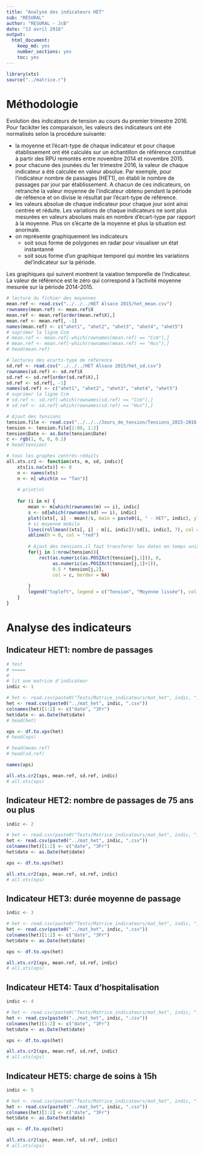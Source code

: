 ```yaml
---
title: "Analyse des indicateurs HET"
sub: "RESURAL"
author: "RESURAL - JcB"
date: "13 avril 2016"
output: 
  html_document: 
    keep_md: yes
    number_sections: yes
    toc: yes
---
```



```r
library(xts)
source("../matrice.r")
```

Méthodologie
============

Evolution des indicateurs de tension au cours du premier trimestre 2016. Pour facikiter les comparaison, les valeurs des indicateurs ont été normalisés selon la procédure suivante:

- la moyenne et l'écart-type de chaque indicateur et pour chaque établissement ont été calculés sur un échantillon de référence constitué à partir des RPU remontés entre novembre 2014 et novembre 2015.
- pour chacune des jounées du 1er trimestre 2016, la valeur de chaque indicateur a été calculée en valeur absolue. Par exemple, pour l'indicateur nombre de passages (HET1), on établi le nombre de passages par jour par établissement. A chacun de ces indicateurs, on retranche la valeur moyenne de l'indicateur obtenu pendant la période de réféence et on divise le résultat par l'écart-type de référence.
- les valeurs absolue de chaque indicateur pour chaque jour sont ainsi centrée et réduite. Les variations de chaque indicateurs ne sont plus mesurées en valeurs absolues mais en nombre d'écart-type par rapport à la moyenne. Plus on s'écarte de la moyenne et plus la situation est anormale.
- on représente graphiquement les indicateurs
  - soit sous forme de polygones en radar pour visualiser un état instantanné
  - soit sous forme d'un graphique temporel qui montre les variations del'indicateur sur la période.
  
Les graphiques qui suivent montrent la vaiation temporelle de l'indicateur. La valeur de référence est le zéro qui correspond à l'activité moyenne mesurée sur la période 2014-2015.


```r
# lecture du fichier des moyennes
mean.ref <- read.csv("../../../HET Alsace 2015/het_mean.csv")
rownames(mean.ref) <- mean.ref$X
mean.ref <- mean.ref[order(mean.ref$X),]
mean.ref <- mean.ref[, -1]
names(mean.ref) <- c("ahet1", "ahet2", "ahet3", "ahet4", "ahet5")
# suprimer la ligne Ccm
# mean.ref <- mean.ref[-which(rownames(mean.ref) == "Ccm"),]
# mean.ref <- mean.ref[-which(rownames(mean.ref) == "Hus"),]
# head(mean.ref)

# lectures des ecarts-type de référence
sd.ref <- read.csv("../../../HET Alsace 2015/het_sd.csv")
rownames(sd.ref) <- sd.ref$X
sd.ref <- sd.ref[order(sd.ref$X),]
sd.ref <- sd.ref[, -1]
names(sd.ref) <- c("ahet1", "ahet2", "ahet3", "ahet4", "ahet5")
# suprimer la ligne Ccm
# sd.ref <- sd.ref[-which(rownames(sd.ref) == "Ccm"),]
# sd.ref <- sd.ref[-which(rownames(sd.ref) == "Hus"),]
```

```r
# Ajout des tensions
tension.file <- read.csv("../../../Jours_de_tension/Tensions_2015-2016.csv")
tension <- tension.file[2:89, 1:2]
tension$Date <- as.Date(tension$Date)
c <- rgb(1, 0, 0, 0.1)
# head(tension)
```



```r

# tous les graphes centrés-réduits
all.xts.cr2 <- function(xts, m, sd, indic){
    xts[is.na(xts)] <- 0
    n <- names(xts)
    n <- n[-which(n == "Tan")]
    
    # print(n)
    
    for (i in n) {
        mean <- m[which(rownames(m) == i), indic]
        s <- sd[which(rownames(sd) == i), indic]
        plot((xts[, i] - mean)/s, main = paste0(i, " - HET", indic), ylab = "écarts-type")
        # si moyenne mobile
        lines(rollmean((xts[, i] - m[i, indic])/sd[i, indic], 7), col = "blue", lwd = 3)
        abline(h = 0, col = "red")
        
        # Ajout des tensions.il faut transforer les dates en temps unix
        for(j in 1:nrow(tension)){
            rect(as.numeric(as.POSIXct(tension[j,1])), 0, 
                 as.numeric(as.POSIXct(tension[j,1]+1)), 
                 0.5 * tension[j,2],
                 col = c, border = NA)
            
        }
        legend("topleft", legend = c("Tension", "Moyenne lissée"), col = c(c, "blue"), pch = c(15,15), bty = "n")
    }
}
```

Analyse des indicateurs
=======================

Indicateur HET1: nombre de passages
------------------------------------

```r
# test
# =====
# 
# lit une matrice d'indicateur
indic <- 1

# het <- read.csv(paste0("Tests/Matrice_indicateurs/mat_het", indic, ".csv"))
het <- read.csv(paste0("../mat_het", indic, ".csv")) 
colnames(het)[1:2] <- c("date", "3Fr")
het$date <- as.Date(het$date)
# head(het)

xps <- df.to.xps(het)
# head(xps)

# head(mean.ref)
# head(sd.ref)

names(xps)

all.xts.cr2(xps, mean.ref, sd.ref, indic)
# all.xts(xps)
```

Indicateur HET2: nombre de passages de 75 ans ou plus
-----------------------------------------------------

```r
indic <- 2

# het <- read.csv(paste0("Tests/Matrice_indicateurs/mat_het", indic, ".csv"))
het <- read.csv(paste0("../mat_het", indic, ".csv")) 
colnames(het)[1:2] <- c("date", "3Fr")
het$date <- as.Date(het$date)

xps <- df.to.xps(het)

all.xts.cr2(xps, mean.ref, sd.ref, indic)
# all.xts(xps)
```

Indicateur HET3: durée moyenne de passage
-----------------------------------------

```r
indic <- 3

# het <- read.csv(paste0("Tests/Matrice_indicateurs/mat_het", indic, ".csv"))
het <- read.csv(paste0("../mat_het", indic, ".csv")) 
colnames(het)[1:2] <- c("date", "3Fr")
het$date <- as.Date(het$date)

xps <- df.to.xps(het)

all.xts.cr2(xps, mean.ref, sd.ref, indic)
# all.xts(xps)
```

Indicateur HET4: Taux d'hospitalisation
--------------------------------------

```r
indic <- 4

# het <- read.csv(paste0("Tests/Matrice_indicateurs/mat_het", indic, ".csv"))
het <- read.csv(paste0("../mat_het", indic, ".csv")) 
colnames(het)[1:2] <- c("date", "3Fr")
het$date <- as.Date(het$date)

xps <- df.to.xps(het)

all.xts.cr2(xps, mean.ref, sd.ref, indic)
# all.xts(xps)
```

Indicateur HET5: charge de soins à 15h
--------------------------------------

```r
indic <- 5

# het <- read.csv(paste0("Tests/Matrice_indicateurs/mat_het", indic, ".csv"))
het <- read.csv(paste0("../mat_het", indic, ".csv")) 
colnames(het)[1:2] <- c("date", "3Fr")
het$date <- as.Date(het$date)

xps <- df.to.xps(het)

all.xts.cr2(xps, mean.ref, sd.ref, indic)
# all.xts(xps)
```
